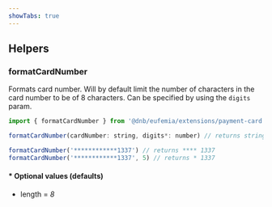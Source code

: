 ```yaml
---
showTabs: true
---
```


## Helpers

### formatCardNumber

Formats card number.
Will by default limit the number of characters in the card number to be of 8 characters.
Can be specified by using the `digits` param.

```js
import { formatCardNumber } from '@dnb/eufemia/extensions/payment-card'

formatCardNumber(cardNumber: string, digits*: number) // returns string

formatCardNumber('************1337') // returns **** 1337
formatCardNumber('************1337', 5) // returns * 1337
```

#### \* Optional values (defaults)

- length = _8_
